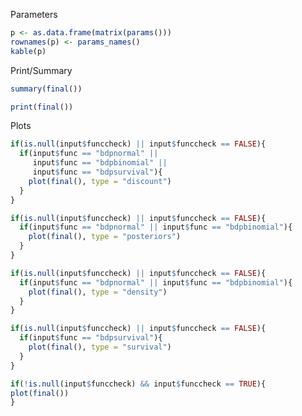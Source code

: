 Parameters

```r
p <- as.data.frame(matrix(params()))
rownames(p) <- params_names()
kable(p)

```

Print/Summary

```r

summary(final())

print(final())

```

Plots

```r

if(is.null(input$funccheck) || input$funccheck == FALSE){
  if(input$func == "bdpnormal" ||
     input$func == "bdpbinomial" ||
     input$func == "bdpsurvival"){
    plot(final(), type = "discount")
  }
}

if(is.null(input$funccheck) || input$funccheck == FALSE){
  if(input$func == "bdpnormal" || input$func == "bdpbinomial"){
    plot(final(), type = "posteriors")
  }
}

if(is.null(input$funccheck) || input$funccheck == FALSE){
  if(input$func == "bdpnormal" || input$func == "bdpbinomial"){
    plot(final(), type = "density")
  }
}

if(is.null(input$funccheck) || input$funccheck == FALSE){
  if(input$func == "bdpsurvival"){
    plot(final(), type = "survival")
  }
}

if(!is.null(input$funccheck) && input$funccheck == TRUE){
plot(final())
}

```


